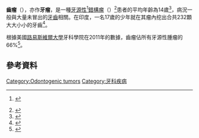{{Infobox Disease
 | Name           = Odontoma
 | Image          = Odontoma.jpg
 | Caption        = 
 | DiseasesDB     = 34988
 | ICD10          = 
 | ICD9           = 
 | ICDO           = 9280/0
 | OMIM           = 
 | MedlinePlus    = 
 | eMedicineSubj  = 
 | eMedicineTopic = 
 | MeshID         = D009810
}}
'''齒瘤'''（{{lang|la|'''''odontoma'''''}}），亦作'''牙瘤'''，是一種[[牙源性|牙源性]]<ref name="urlOral Pathology Glossary O">{{cite web |url=http://www.marquette.edu/dentistry/about/departments/surgical/oral/OralPathologyGlossaryO.shtml  |title=Oral Pathology Glossary O |format= |work= |accessdate=2009-01-04}} {{Dead link|date=October 2010|bot=H3llBot}}</ref>[[錯構瘤|錯構瘤]]（{{lang|en|hamartoma}}）<ref name="pmid15876969">{{cite journal |author=Junquera L, de Vicente JC, Roig P, Olay S, Rodríguez-Recio O |title=Intraosseous odontoma erupted into the oral cavity: an unusual pathology |journal=Med Oral Patol Oral Cir Bucal |volume=10 |issue=3 |pages=248–51 |year=2005 |pmid=15876969 |doi= |url=http://www.medicinaoral.com/medoralfree01/v10i3/medoralv10i3p248.pdf |access-date=2014-07-24 |archive-date=2012-02-19 |archive-url=https://web.archive.org/web/20120219072821/http://www.medicinaoral.com/medoralfree01/v10i3/medoralv10i3p248.pdf |dead-url=no }}</ref>患者的平均年齡為14歲<ref name="urlOdontogenic tumors">{{cite web |url=http://www.dental.washington.edu/case_of_month/dec08/tumors.html |title=Odontogenic tumors |work= |accessdate=2009-01-04 |deadurl=yes |archiveurl=https://web.archive.org/web/20110720111746/http://www.dental.washington.edu/case_of_month/dec08/tumors.html |archivedate=2011-07-20 }}</ref>，病況一般與大量未冒出的[[牙齒|牙齒]]相關。在印度，一名17歲的少年就在其瘤內挖出合共232顆大大小小的牙齒<ref>{{cite news |url=http://www.appledaily.com.tw/realtimenews/article/strange/20140724/439251/ |title=頭皮發麻　印度少年拔出232顆牙 |date=2014-07-24 |accessdate=2014-07-24 |publisher=[[蘋果日報_(台灣)|蘋果日報 (台灣)]] |language=zh-hant |archive-date=2016-03-04 |archive-url=https://web.archive.org/web/20160304125201/http://www.appledaily.com.tw/realtimenews/article/strange/20140724/439251/ |dead-url=no }}</ref>。

根據美國[[路易斯維爾大學|路易斯維爾大學]]牙科學院在2011年的數據，齒瘤佔所有牙源性腫瘤的66%<ref name="pmid18784868">{{cite journal |author=da Costa CT, Torriani DD, Torriani MA, da Silva RB |title=Central incisor impacted by an odontoma |journal=J Contemp Dent Pract |volume=9 |issue=6 |pages=122–8 |year=2008 |pmid=18784868 |doi= |url=http://www.thejcdp.com/issue042/da_costa/index_nlm.htm }}{{dead link|date=2018年5月 |bot=InternetArchiveBot |fix-attempted=yes }}</ref>。

==參考資料==
{{reflist|2}}

{{Odontogenic tumors}}
[[Category:Odontogenic_tumors|Category:Odontogenic tumors]]
[[Category:牙科疾病|Category:牙科疾病]]

{{neoplasm-stub}}